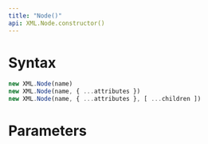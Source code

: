 ```yaml
---
title: "Node()"
api: XML.Node.constructor()
---
```


# Syntax

``` js
new XML.Node(name)
new XML.Node(name, { ...attributes })
new XML.Node(name, { ...attributes }, [ ...children ])
```

# Parameters

<Parameters/>

